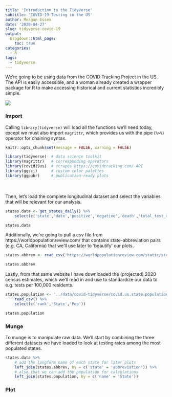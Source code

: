 ```yaml
---
title: 'Introduction to the Tidyverse'
subtitle: 'COVID-19 Testing in the US'
author: Morgan Essex
date: '2020-04-27'
slug: tidyverse-covid-19
output: 
  blogdown::html_page:
    toc: true
categories:
  - R
tags:
  - tidyverse
---
```


We're going to be using data from the COVID Tracking Project in the US. The API is easily accessible, and a woman already created a wrapper package for R to make accessing historical and current statistics incredibly simple. 


![](../data/covid-tidyverse/covidtracking.png)

### Import

Calling `library(tidyverse)` will load all the functions we'll need today, except we must also import `magrittr`, which provides us with the pipe (`%>%`) operator for chaining syntax.
```r
knitr::opts_chunk$set(message = FALSE, warning = FALSE)
```

```r
library(tidyverse)  # data science toolkit
library(magrittr)   # corresponding operators
library(covid19us)  # scrapes https://covidtracking.com/ API
library(ggsci)      # custom color palettes
library(ggpubr)     # publication-ready plots
```

<br><br>
Then, let's load the complete longitudinal dataset and select the variables that will be relevant for our analysis. 

```r
states.data <- get_states_daily() %>%
    select(c('state','date','positive','negative','death','total_test_results'))

states.data
```

Additionally, we're going to pull a csv file from https://worldpopulationreview.com/ that contains state-abbreviation pairs (e.g. CA, California) that we'll use later to 'beautify' our plots. 

```r
states.abbrev <- read_csv('https://worldpopulationreview.com/static/states/abbr-name-list.csv')

states.abbrev
```

Lastly, from that same website I have downloaded the (projected) 2020 census estimates, which we'll read in and use to standardize our data to e.g. tests per 100,000 residents.

```r
states.population <- '../data/covid-tidyverse/covid.us.state.population.csv' %>%
    read_csv() %>%
    select(c('rank','State','Pop'))

states.population
```


### Munge
To munge is to manipulate raw data. We'll start by combining the three different datasets we have loaded to look at testing rates among the most populated states.

```r
states.data %>%
    # add the longform name of each state for later plots
    left_join(states.abbrev, by = c('state' = 'abbreviation')) %>%
    # also that we can add the population for calculations
    left_join(states.population, by = c('name' = 'State'))
```



### Plot